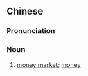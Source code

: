 {{also|银根}}
==Chinese==
{{zh-forms|s=银根}}

===Pronunciation===
{{zh-pron
|m=yíngēn
|c=ngan4 gan1
|mn=qz,xm:gûn-kun/zz:gîn-kin
|cat=n
}}

===Noun===
{{zh-noun}}

# {{lb|zh|economics}} [[money market]]; [[money]]